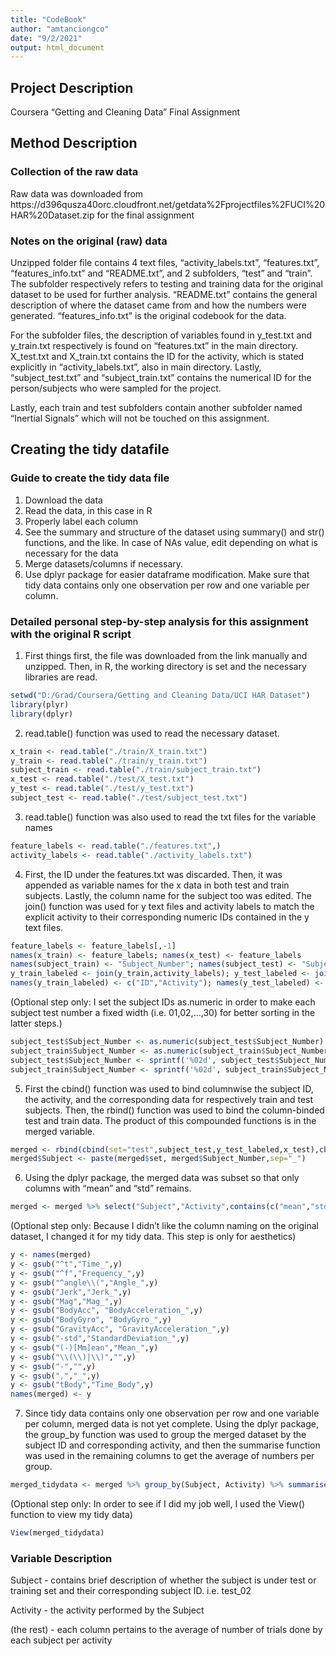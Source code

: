 ---
title: "CodeBook"
author: "amtanciongco"
date: "9/2/2021"
output: html_document
---
## Project Description
Coursera "Getting and Cleaning Data" Final Assignment

## Method Description 

### Collection of the raw data
Raw data was downloaded from https://d396qusza40orc.cloudfront.net/getdata%2Fprojectfiles%2FUCI%20HAR%20Dataset.zip for the final assignment

### Notes on the original (raw) data 
Unzipped folder file contains 4 text files, "activity_labels.txt", "features.txt", "features_info.txt" and "README.txt", and 2 subfolders, "test" and "train". The subfolder respectively refers to testing and training data for the original dataset to be used for further analysis. "README.txt" contains the general description of where the dataset came from and how the numbers were generated. "features_info.txt" is the original codebook for the data.

For the subfolder files, the description of variables found in y_test.txt and y_train.txt respectively is found on "features.txt" in the main directory. X_test.txt and X_train.txt contains the ID for the activity, which is stated explicitly in "activity_labels.txt", also in main directory. Lastly, "subject_test.txt" and "subject_train.txt" contains the numerical ID for the person/subjects who were sampled for the project. 

Lastly, each train and test subfolders contain another subfolder named "Inertial Signals" which will not be touched on this assignment.

## Creating the tidy datafile

### Guide to create the tidy data file
1. Download the data
2. Read the data, in this case in R
3. Properly label each column
4. See the summary and structure of the dataset using summary() and str() functions, and the like. In case of NAs value, edit depending on what is necessary for the data
5. Merge datasets/columns if necessary. 
6. Use dplyr package for easier dataframe modification. Make sure that tidy data contains only one observation per row and one variable per column.

### Detailed personal step-by-step analysis for this assignment with the original R script

1. First things first, the file was downloaded from the link manually and unzipped. Then, in R, the  working directory is set and the necessary libraries are read.

```{r}
setwd("D:/Grad/Coursera/Getting and Cleaning Data/UCI HAR Dataset")
library(plyr)
library(dplyr)
```

2. read.table() function was used to read the necessary dataset.

```{r}
x_train <- read.table("./train/X_train.txt")
y_train <- read.table("./train/y_train.txt")
subject_train <- read.table("./train/subject_train.txt")
x_test <- read.table("./test/X_test.txt")
y_test <- read.table("./test/y_test.txt")
subject_test <- read.table("./test/subject_test.txt")
```

3. read.table() function was also used to read the txt files for the variable names

```{r}
feature_labels <- read.table("./features.txt",)
activity_labels <- read.table("./activity_labels.txt")
```

4. First, the ID under the features.txt was discarded. Then, it was appended as variable names for the x data in both test and train subjects. Lastly, the column name for the subject too was edited. The join() function was used for y text files and activity labels to match the explicit activity to their corresponding numeric IDs contained in the y text files.

```{r}
feature_labels <- feature_labels[,-1]
names(x_train) <- feature_labels; names(x_test) <- feature_labels
names(subject_train) <- "Subject_Number"; names(subject_test) <- "Subject_Number"
y_train_labeled <- join(y_train,activity_labels); y_test_labeled <- join(y_test,activity_labels)
names(y_train_labeled) <- c("ID","Activity"); names(y_test_labeled) <- c("ID","Activity")
```


(Optional step only: I set the subject IDs as.numeric in order to make each subject test number a fixed width (i.e. 01,02,...,30) for better sorting in the latter steps.)

```{r}
subject_test$Subject_Number <- as.numeric(subject_test$Subject_Number)
subject_train$Subject_Number <- as.numeric(subject_train$Subject_Number)
subject_test$Subject_Number <- sprintf('%02d', subject_test$Subject_Number)
subject_train$Subject_Number <- sprintf('%02d', subject_train$Subject_Number)
```

5. First the cbind() function was used to bind columnwise the subject ID, the activity, and the corresponding data for respectively train and test subjects. Then, the rbind() function was used to bind the column-binded test and train data. The product of this compounded functions is in the merged variable. 

```{r}
merged <- rbind(cbind(set="test",subject_test,y_test_labeled,x_test),cbind(set="train",subject_train,y_train_labeled,x_train))
merged$Subject <- paste(merged$set, merged$Subject_Number,sep="_")
```

6. Using the dplyr package, the merged data was subset so that only columns with "mean" and "std" remains.
```{r}
merged <- merged %>% select("Subject","Activity",contains(c("mean","std")))
```

(Optional step only: Because I didn't like the column naming on the original dataset, I changed it for my tidy data. This step is only for aesthetics)

```{r}
y <- names(merged)
y <- gsub("^t","Time_",y)
y <- gsub("^f","Frequency_",y)
y <- gsub("^angle\\(","Angle_",y)
y <- gsub("Jerk","Jerk_",y)
y <- gsub("Mag","Mag_",y)
y <- gsub("BodyAcc", "BodyAcceleration_",y)
y <- gsub("BodyGyro", "BodyGyro_",y)
y <- gsub("GravityAcc", "GravityAcceleration_",y)
y <- gsub("-std","StandardDeviation_",y)
y <- gsub("(-)[Mm]ean","Mean_",y)
y <- gsub("\\(\\)|\\)","",y)
y <- gsub("-","",y)
y <- gsub(",","_",y)
y <- gsub("tBody","Time_Body",y)
names(merged) <- y
```

7. Since tidy data contains only one observation per row and one variable per column, merged data is not yet complete. Using the dplyr package, the group_by function was used to group the merged dataset by the subject ID and corresponding activity, and then the summarise function was used in the remaining columns to get the average of numbers per group.

```{r}
merged_tidydata <- merged %>% group_by(Subject, Activity) %>% summarise(across(everything(), mean))
```

(Optional step only: In order to see if I did my job well, I used the View() function to view my tidy data)

```{r}
View(merged_tidydata)
```


### Variable Description
Subject - contains brief description of whether the subject is under test or training set and their corresponding subject ID. i.e. test_02

Activity - the activity performed by the Subject

(the rest) - each column pertains to the average of number of trials done by each subject per activity

